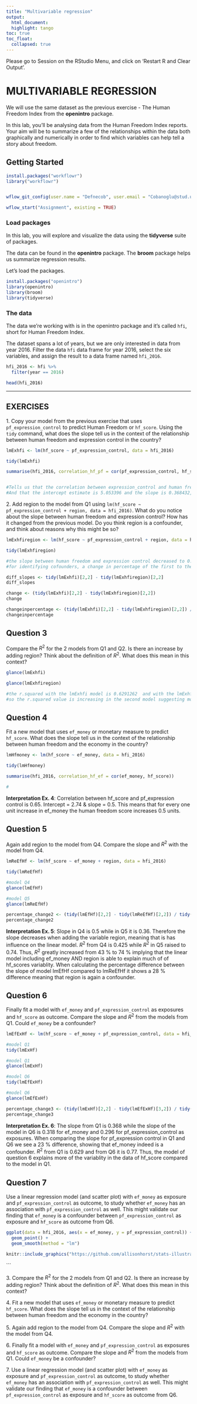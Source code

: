 ```yaml
---
title: "Multivariable regression"
output:
  html_document:
  highlight: tango
toc: true
toc_float:
  collapsed: true
---
```



Please go to Session on the RStudio Menu, and click on 'Restart R and Clear Output'.




# MULTIVARIABLE REGRESSION


We will use the same dataset as the previous exercise - The Human Freedom Index from the **openintro** package.

In this lab, you'll be analysing data from the Human Freedom Index reports.
Your aim will be to summarize a few of the relationships within the data both graphically and numerically in order to find which variables can help tell a story about freedom.


## Getting Started

```r

install.packages("workflowr")
library("workflowr")


wflow_git_config(user.name = "Defnecob", user.email = "Cobanoglu@stud.uni-heidelberg.de", overwrite=TRUE)

wflow_start("Assignment", existing = TRUE)


```

### Load packages

In this lab, you will explore and visualize the data using the **tidyverse** suite of packages.

The data can be found in the **openintro** package. The **broom** package helps us summarize regression results.

Let's load the packages.

```r

install.packages("openintro")
library(openintro)
library(broom)
library(tidyverse)
```


### The data

The data we're working with is in the openintro package and it's called `hfi`, short for Human Freedom Index.

The dataset spans a lot of years, but we are only interested in data from year 2016.
    Filter the data `hfi` data frame for year 2016, select the six variables, and assign the result to a data frame named `hfi_2016`.

```r
hfi_2016 <- hfi %>% 
  filter(year == 2016)

head(hfi_2016)
```



------------------------------------------------------------------------

## EXERCISES

1\. Copy your model from the previous exercise that uses  `pf_expression_control` to predict Human Freedom or `hf_score`. Using the `tidy` command, what does the slope tell us in the context of the relationship between human freedom and expression control in the country?

```r
lmExhfi <- lm(hf_score ~ pf_expression_control, data = hfi_2016)

tidy(lmExhfi) 
```
```r
summarise(hfi_2016, correlation_hf_pf = cor(pf_expression_control, hf_score))


#Tells us that the correlation between expression_control and human freedom is 0.7931748
#And that the intercept estimate is 5.053396 and the slope is 0.368432, this suggests that for every increase in pf_expression_control per unit, the human freedom increases by 0.368432
```


2\. Add region to the model from Q1 using `lm(hf_score ~ pf_expression_control + region, data = hfi_2016)`. What do you notice about the slope between human freedom and expression control? How has it changed from the previous model. Do you think region is a confounder, and think about reasons why this might be so? 

```r
lmExhfiregion <- lm(hf_score ~ pf_expression_control + region, data = hfi_2016)

tidy(lmExhfiregion) 

#the slope between human freedom and expression control decreased to 0.27471091 in comparison to 0.368432 in the previous model without regions, so that the "power" of pf_expression control also decreases
#for identifying cofounders, a change in percentage of the first to the second model is required to be > 10% which is the case here, thus suggesting region being a confounder

```

```r
diff_slopes <- tidy(lmExhfi)[2,2] - tidy(lmExhfiregion)[2,2]
diff_slopes
```


```r
change <- (tidy(lmExhfi)[2,2] - tidy(lmExhfiregion)[2,2])
change

```

```r
changeinpercentage <- (tidy(lmExhfi)[2,2] - tidy(lmExhfiregion)[2,2]) / tidy(lmExhfi)[2,2] * 100
changeinpercentage

```

## Question 3

Compare the $R^2$ for the 2 models from Q1 and Q2. Is there an increase by adding region? Think about the definition of $R^2$. What does this mean in this context?

```r
glance(lmExhfi) 
```

```r
glance(lmExhfiregion)

#the r.squared with the lmExhfi model is 0.6291262	and with the lmExhfiregion model is 0.7544951
#so the r.squared value is increasing in the second model suggesting more variability in the hf score, so that the second model explains 75,44951% of the variability by region and expression conrol

```




## Question 4

Fit a new model that uses  `ef_money` or monetary measure to predict `hf_score`.  What does the slope tell us in the context of the relationship between human freedom and the economy in the country? 

```r
lmHfmoney <- lm(hf_score ~ ef_money, data = hfi_2016)
```

```r
tidy(lmHfmoney)
```
```r
summarise(hfi_2016, correlation_hf_ef = cor(ef_money, hf_score))

#
```

**Interpretation Ex. 4**: Correlation between hf_score and pf_expression control is 0.65. Intercept = 2.74 & slope = 0.5. This means that for every one unit increase in ef_money the human freedom score increases 0.5 units.


## Question 5

Again add region to the model from Q4. Compare the slope and $R^2$ with the model from Q4.

```r
lmReEfHf <- lm(hf_score ~ ef_money + region, data = hfi_2016)
```

```r
tidy(lmReEfHf)
```

```r
#model Q4
glance(lmEfHf)
```

```r
#model Q5
glance(lmReEfHf)
```

```r
percentage_change2 <- (tidy(lmEfHf)[2,2] - tidy(lmReEfHf)[2,2]) / tidy(lmEfHf)[2,2] * 100
percentage_change2
```


**Interpretation Ex. 5**: Slope in Q4 is 0.5 while in Q5 it is 0.36. Therefore the slope decreases when adding the variable region, meaning that is has influence on the linear model. $R^2$ from Q4 is 0.425 while $R^2$ in Q5 raised to 0.74. Thus, $R^2$ greatly increased from 43 % to 74 % implying that the linear model including ef_money AND region is able to explain much of of hf_scores variablity. When calculating the percentage difference between the slope of model lmEfHf compared to lmReEfHf it shows a 28 % difference meaning that region is again a confounder.


## Question 6

Finally fit a model with `ef_money` and `pf_expression_control` as exposures and `hf_score` as outcome.  Compare the slope and $R^2$ from the models from Q1. Could `ef_money` be a confounder? 

```r
lmEfExHf <- lm(hf_score ~ ef_money + pf_expression_control, data = hfi_2016)
```

```r
#model Q1
tidy(lmExHf)
```

```r
#model Q1
glance(lmExHf)
```

```r
#model Q6
tidy(lmEfExHf)
```

```r
#model Q6
glance(lmEfExHf)
```

```r
percentage_change3 <- (tidy(lmExHf)[2,2] - tidy(lmEfExHf)[3,2]) / tidy(lmEfExHf)[2,2] * 100
percentage_change3
```


**Interpretation Ex. 6**:  The slope from Q1 is 0.368 while the slope of the model in Q6 is 0.318 for ef_money and 0.296 for pf_expression_control as exposures. When comparing the slope for pf_expression control in Q1 and Q6 we see a 23 % difference, showing that ef_money indeed is a confounder. $R^2$ from Q1 is 0.629 and from Q6 it is 0.77. Thus, the model of question 6 explains more of the variablity in the data of hf_score compared to the model in Q1. 


## Question 7

Use a linear regression model (and scatter plot) with  `ef_money` as exposure and `pf_expression_control` as outcome, to study whether `ef_money` has an association with `pf_expression_control` as well. This might validate our finding that `ef_money` is a confounder between  `pf_expression_control` as exposure and `hf_score` as outcome from Q6.

```r
ggplot(data = hfi_2016, aes(x = ef_money, y = pf_expression_control)) +
  geom_point() +
  geom_smooth(method = "lm")
```


```r
knitr::include_graphics("https://github.com/allisonhorst/stats-illustrations/blob/master/rstats-artwork/code_hero.jpg?raw=true", dpi = 100)
```


 
```



3\. Compare the $R^2$ for the 2 models from Q1 and Q2. Is there an increase by adding region? Think about the definition of $R^2$. What does this mean in this context?

4.\ Fit a new model that uses  `ef_money` or monetary measure to predict `hf_score`.  What does the slope tell us in the context of the relationship between human freedom and the economy in the country? 

5\. Again add region to the model from Q4. Compare the slope and $R^2$ with the model from Q4.

6\. Finally fit a model with `ef_money` and `pf_expression_control` as exposures and `hf_score` as outcome.  Compare the slope and $R^2$ from the models from Q1. Could `ef_money` be a confounder? 

7\. Use a linear regression model (and scatter plot) with  `ef_money` as exposure and `pf_expression_control` as outcome, to study whether `ef_money` has an association with `pf_expression_control` as well. This might validate our finding that `ef_money` is a confounder between  `pf_expression_control` as exposure and 
`hf_score` as outcome from Q6.


